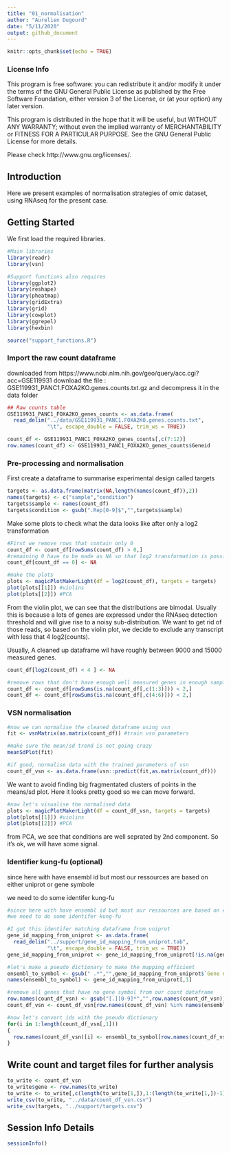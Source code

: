 ```yaml
---
title: "01_normalisation"
author: "Aurelien Dugourd"
date: "5/11/2020"
output: github_document
---
```


```r
knitr::opts_chunk$set(echo = TRUE)
```

### License Info

This program is free software: you can redistribute it and/or modify it under 
the terms of the GNU General Public License as published by the Free Software 
Foundation, either version 3 of the License, or (at your option) any later 
version.

This program is distributed in the hope that it will be useful, but WITHOUT ANY 
WARRANTY; without even the implied warranty of MERCHANTABILITY or FITNESS FOR 
A PARTICULAR PURPOSE. See the GNU General Public License for more details.

Please check http://www.gnu.org/licenses/.

## Introduction

Here we present examples of normalisation strategies of omic dataset, using RNAseq for the present case.

## Getting Started

We first load the required libraries. 

```r
#Main libraries
library(readr)
library(vsn)

#Support functions also requires
library(ggplot2)
library(reshape)
library(pheatmap)
library(gridExtra)
library(grid)
library(cowplot)
library(ggrepel)
library(hexbin)

source("support_functions.R")
```

### Import the raw count dataframe
downloaded from https://www.ncbi.nlm.nih.gov/geo/query/acc.cgi?acc=GSE119931
download the file : GSE119931_PANC1.FOXA2KO.genes.counts.txt.gz and decompress 
it in the data folder

```r
## Raw counts table
GSE119931_PANC1_FOXA2KO_genes_counts <- as.data.frame(
  read_delim("../data/GSE119931_PANC1.FOXA2KO.genes.counts.txt", 
             "\t", escape_double = FALSE, trim_ws = TRUE)) 

count_df <- GSE119931_PANC1_FOXA2KO_genes_counts[,c(7:12)]
row.names(count_df) <- GSE119931_PANC1_FOXA2KO_genes_counts$Geneid
```

### Pre-processing and normalisation

First create a dataframe to summarise experimental design called targets

```r
targets <- as.data.frame(matrix(NA,length(names(count_df)),2))
names(targets) <- c("sample","condition")
targets$sample <- names(count_df)
targets$condition <- gsub(".Rep[0-9]$","",targets$sample)
```

Make some plots to check what the data looks like after only a log2
transformation

```r
#First we remove rows that contain only 0
count_df <- count_df[rowSums(count_df) > 0,]
#remaining 0 have to be made as NA so that log2 transformation is possible
count_df[count_df == 0] <- NA
```

```r
#make the plots
plots <- magicPlotMakerLight(df = log2(count_df), targets = targets)
plot(plots[[1]]) #violins
plot(plots[[2]]) #PCA
```

From the violin plot, we can see that the distributions are bimodal. Usually this is because a lots of genes are expressed under the RNAseq detection threshold and will give rise to a noisy sub-distribution. We want to get rid of those reads, so based on the violin plot, we decide to exclude any transcript with less that 4 log2(counts).

Usually, A cleaned up dataframe wil have roughly between 9000 and 15000 measured genes.

```r
count_df[log2(count_df) < 4 ] <- NA

#remove rows that don't have enough well measured genes in enough samples
count_df <- count_df[rowSums(is.na(count_df[,c(1:3)])) < 2,]
count_df <- count_df[rowSums(is.na(count_df[,c(4:6)])) < 2,]
```

### VSN normalisation

```r
#now we can normalise the cleaned dataframe using vsn
fit <- vsnMatrix(as.matrix(count_df)) #train vsn parameters

#make sure the mean/sd trend is not going crazy
meanSdPlot(fit)

#if good, normalise data with the trained parameters of vsn
count_df_vsn <- as.data.frame(vsn::predict(fit,as.matrix(count_df)))

```

We want to avoid finding big fragmentated clusters of points in the means/sd plot. Here it looks pretty good so we can move forward.

```r
#now let's visualise the normalised data
plots <- magicPlotMakerLight(df = count_df_vsn, targets = targets) 
plot(plots[[1]]) #violins
plot(plots[[2]]) #PCA
```

from PCA, we see that conditions are well seprated by 2nd component. So it's ok, we will have some signal.

### Identifier kung-fu (optional)
since here with have ensembl id but most our ressources are based on either 
uniprot or gene symbole

we need to do some identifer kung-fu

```r
#since here with have ensembl id but most our ressources are based on either uniprot or gene symbole
#we need to do some identifer kung-fu

#I got this identifer matching dataframe from uniprot
gene_id_mapping_from_uniprot <- as.data.frame(
  read_delim("../support/gene_id_mapping_from_uniprot.tab", 
             "\t", escape_double = FALSE, trim_ws = TRUE))
gene_id_mapping_from_uniprot <- gene_id_mapping_from_uniprot[!is.na(gene_id_mapping_from_uniprot$`Gene names`),]

#let's make a pseudo dictionary to make the mapping efficient
ensembl_to_symbol <- gsub(" .*","",gene_id_mapping_from_uniprot$`Gene names`)
names(ensembl_to_symbol) <- gene_id_mapping_from_uniprot[,1]

#remove all genes that have no gene symbol from our count dataframe
row.names(count_df_vsn) <- gsub("[.][0-9]*","",row.names(count_df_vsn))
count_df_vsn <- count_df_vsn[row.names(count_df_vsn) %in% names(ensembl_to_symbol),]

#now let's convert ids with the pseudo dictionary
for(i in 1:length(count_df_vsn[,1]))
{
  row.names(count_df_vsn)[i] <- ensembl_to_symbol[row.names(count_df_vsn)[i]]
}
```

## Write count and target files for further analysis
```r
to_write <- count_df_vsn
to_write$gene <- row.names(to_write)
to_write <- to_write[,c(length(to_write[1,]),1:(length(to_write[1,])-1))]
write_csv(to_write, "../data/count_df_vsn.csv")
write_csv(targets, "../support/targets.csv")
```
## Session Info Details

```r
sessionInfo()
```

